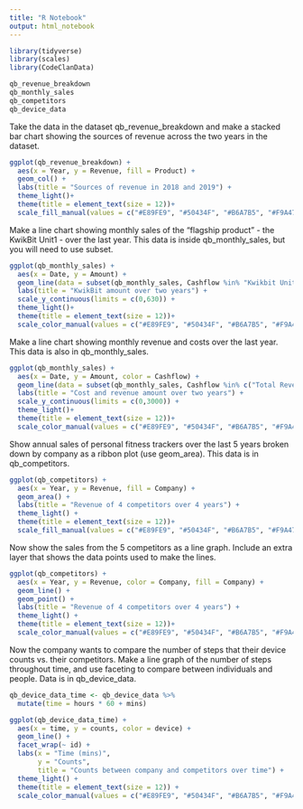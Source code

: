 ```yaml
---
title: "R Notebook"
output: html_notebook
---
```


```r
library(tidyverse)
library(scales)
library(CodeClanData)
```
```r
qb_revenue_breakdown
qb_monthly_sales
qb_competitors
qb_device_data
```
Take the data in the dataset qb_revenue_breakdown and make a stacked bar chart showing the sources of revenue across the two years in the dataset.
```r
ggplot(qb_revenue_breakdown) +
  aes(x = Year, y = Revenue, fill = Product) +
  geom_col() +
  labs(title = "Sources of revenue in 2018 and 2019") +
  theme_light()+
  theme(title = element_text(size = 12))+
  scale_fill_manual(values = c("#E89FE9", "#50434F", "#B6A7B5", "#F9A472", "#BD7040"))
```
Make a line chart showing monthly sales of the “flagship product” - the KwikBit Unit1 - over the last year. This data is inside qb_monthly_sales, but you will need to use subset.
```r
ggplot(qb_monthly_sales) +
  aes(x = Date, y = Amount) +
  geom_line(data = subset(qb_monthly_sales, Cashflow %in% "Kwikbit Unit 1 Sales")) +
  labs(title = "KwikBit amount over two years") +
  scale_y_continuous(limits = c(0,630)) +
  theme_light()+
  theme(title = element_text(size = 12))+
  scale_color_manual(values = c("#E89FE9", "#50434F", "#B6A7B5", "#F9A472", "#BD7040"))
```
Make a line chart showing monthly revenue and costs over the last year. This data is also in qb_monthly_sales.
```r
ggplot(qb_monthly_sales) +
  aes(x = Date, y = Amount, color = Cashflow) +
  geom_line(data = subset(qb_monthly_sales, Cashflow %in% c("Total Revenue", "Cost"))) +
  labs(title = "Cost and revenue amount over two years") +
  scale_y_continuous(limits = c(0,3000)) +
  theme_light()+
  theme(title = element_text(size = 12))+
  scale_color_manual(values = c("#E89FE9", "#50434F", "#B6A7B5", "#F9A472", "#BD7040"))
```
Show annual sales of personal fitness trackers over the last 5 years broken down by company as a ribbon plot (use geom_area). This data is in qb_competitors.
```r
ggplot(qb_competitors) +
  aes(x = Year, y = Revenue, fill = Company) +
  geom_area() +
  labs(title = "Revenue of 4 competitors over 4 years") +
  theme_light() +
  theme(title = element_text(size = 12))+
  scale_fill_manual(values = c("#E89FE9", "#50434F", "#B6A7B5", "#F9A472", "#BD7040"))
```
Now show the sales from the 5 competitors as a line graph. Include an extra layer that shows the data points used to make the lines.
```r
ggplot(qb_competitors) +
  aes(x = Year, y = Revenue, color = Company, fill = Company) +
  geom_line() +
  geom_point() +
  labs(title = "Revenue of 4 competitors over 4 years") +
  theme_light() +
  theme(title = element_text(size = 12))+
  scale_color_manual(values = c("#E89FE9", "#50434F", "#B6A7B5", "#F9A472", "#BD7040"))
```
Now the company wants to compare the number of steps that their device counts vs. their competitors. Make a line graph of the number of steps throughout time, and use faceting to compare between individuals and people. Data is in qb_device_data.
```r

qb_device_data_time <- qb_device_data %>% 
  mutate(time = hours * 60 + mins)

ggplot(qb_device_data_time) +
  aes(x = time, y = counts, color = device) +
  geom_line() +
  facet_wrap(~ id) +
  labs(x = "Time (mins)",
       y = "Counts",
       title = "Counts between company and competitors over time") +
  theme_light() +
  theme(title = element_text(size = 12)) +
  scale_color_manual(values = c("#E89FE9", "#50434F", "#B6A7B5", "#F9A472", "#BD7040"))
```



